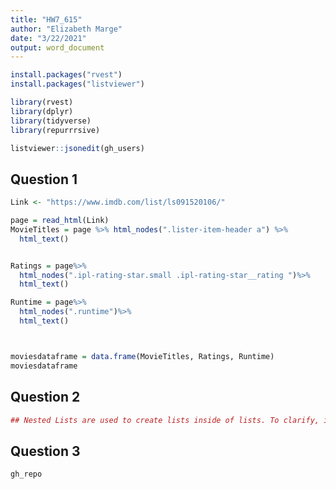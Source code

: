 ```yaml
---
title: "HW7_615"
author: "Elizabeth Marge"
date: "3/22/2021"
output: word_document
---
```


```r
install.packages("rvest")  
install.packages("listviewer")  

```


```r

library(rvest)    
library(dplyr)     
library(tidyverse)     
library(repurrrsive)


```

```r

listviewer::jsonedit(gh_users)  

```

## Question 1 

```r

Link <- "https://www.imdb.com/list/ls091520106/"

page = read_html(Link)
MovieTitles = page %>% html_nodes(".lister-item-header a") %>%
  html_text()


Ratings = page%>% 
  html_nodes(".ipl-rating-star.small .ipl-rating-star__rating ")%>%
  html_text()

Runtime = page%>% 
  html_nodes(".runtime")%>%
  html_text()



moviesdataframe = data.frame(MovieTitles, Ratings, Runtime)
moviesdataframe

```

## Question 2 

```r

## Nested Lists are used to create lists inside of lists. To clarify, it is a list that occurs as an element from another list, and the other list may be an element of another lists. It is important to note that a nested list should only be placed inside of a list item of a parent list, or it will not work. We often use nested lists when there are matricices, which are a list of each row is itself a list, or when a list of columns itself is a list.


```


## Question 3

```r

gh_repo


```




